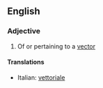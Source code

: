 ==English==

===Adjective===
{{en-adj}}

#{{maths}} Of or pertaining to a [[vector]]

====Translations====
{{top}}
*Italian: [[vettoriale]]
{{mid}}

{{bottom}}